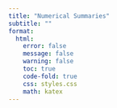 ```yaml
---
title: "Numerical Summaries"
subtitle: ""
format: 
  html:
    error: false
    message: false
    warning: false
    toc: true
    code-fold: true
    css: styles.css
    math: katex  
---
```

